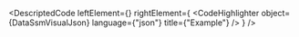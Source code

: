 
<DescriptedCode
  leftElement={<DataSsmDesc />}
  rightElement={
    <CodeHighlighter
      object={DataSsmVisualJson}
      language={"json"}
      title={"Example"}
    />
  }
/>
